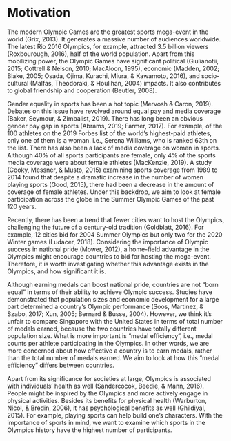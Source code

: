 # Motivation{#motivation}

The modern Olympic Games are the greatest sports mega-event in the world (Grix, 2013). It generates a massive number of  audiences worldwide. The latest Rio 2016 Olympics, for example, attracted 3.5 billion viewers (Roxbourough, 2016), half of the world population. Apart from this mobilizing power, the Olympic Games have significant political (Giulianotii, 2015; Cottrell & Nelson, 2010; MacAloon, 1995), economic (Madden, 2002; Blake, 2005; Osada, Ojima, Kurachi, Miura, & Kawamoto, 2016), and socio-cultural (Malfas, Theodoraki, & Houlihan, 2004) impacts. It also contributes to global friendship and cooperation (Beutler, 2008). 

Gender equality in sports has been a hot topic (Mervosh & Caron, 2019). Debates on this issue have revolved around equal pay and media coverage (Baker, Seymour, & Zimbalist, 2019). There has long been an obvious gender pay gap in sports (Abrams, 2019; Farmer, 2017). For example, of the 100 athletes on the 2019 Forbes list of the world’s highest-paid athletes, only one of them is a woman. i.e., Serena Williams, who is ranked 63th on the list. There has also been a lack of media coverage on women in sports. Although 40% of all sports participants are female, only 4% of the sports media coverage were about female athletes (MacKenzie, 2019). A study (Cooky, Messner, & Musto, 2015) examining sports coverage from 1989 to 2014 found that despite a dramatic increase in the number of women playing sports (Good, 2015), there had been a decrease in the amount of coverage of female athletes. Under this backdrop, we aim to look at female participation across the globe in the Summer Olympic Games of the past 120 years.

Recently, there has been a trend that fewer cities want to host the Olympics, challenging the future of a century-old tradition (Goldblatt, 2016). For example, 12 cities bid for 2004 Summer Olympics but only two for the 2020 Winter games (Ludacer, 2018). Considering the importance of Olympic success in national pride (Mower, 2012), a home-field advantage in the Olympics might encourage countries to bid for hosting the mega-event. Therefore, it is worth investigating whether this advantage exists in the Olympics, and how significant it is. 

Although earning medals can boost national pride, countries are not “born equal” in terms of their ability to achieve Olympic success. Studies have demonstrated that population sizes and economic development for a large part determined a country’s Olympic performance (Soos, Martinez, & Szabo, 2017; Xun, 2005; Bernard & Busse, 2004). However, we think it’s unfair to compare Singapore with the United States in terms of total number of medals earned, because the two countries have totally different population size. What is more important is “medal efficiency”, i.e., medal counts per athlete participating in the Olympics. In other words, we are more concerned about how effective a country is to earn medals, rather than the total number of medals earned. We aim to look at how this “medal efficiency” differs between countries. 

Apart from its significance for societies at large, Olympics is associated with individuals’ health as well (Sandercocok, Beedie, &  Mann, 2016). People might be inspired by the Olympics and more actively engage in physical activities. Besides its benefits for physical health (Warburton, Nicol, & Bredin, 2006), it has psychological benefits as well (Ghildiyal, 2015). For example, playing sports can help build one’s characters. With the importance of sports in mind, we want to examine which sports in the Olympics history have the highest number of participants. 
